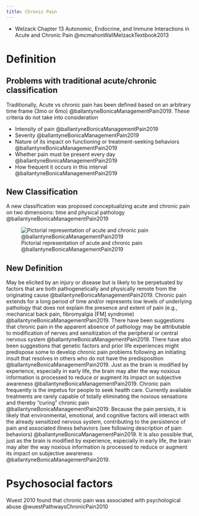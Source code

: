 ```yaml
---
title: Chronic Pain
---
```


:::{.callout-note}

- Welzack Chapter 13 Autonomic, Endocrine, and Immune Interactions in Acute and Chronic Pain @mcmahonWallMelzackTextbook2013
:::

# Definition

## Problems with traditional acute/chronic classification 

Traditionally, Acute vs chronic pain has been defined based on an arbitrary time frame (3mo or 6mo) @ballantyneBonicaManagementPain2019.
These criteria do not take into consideration

- Intensity of pain @ballantyneBonicaManagementPain2019
- Severity @ballantyneBonicaManagementPain2019
- Nature of its impact on functioning or treatment-seeking behaviors @ballantyneBonicaManagementPain2019
- Whether pain must be present every day @ballantyneBonicaManagementPain2019
- How frequent it occurs in this interval @ballantyneBonicaManagementPain2019

## New Classification
A new classification was proposed conceptualizing acute and chronic pain on two dimensions: time and physical pathology @ballantyneBonicaManagementPain2019

![Pictorial representation of acute and chronic pain @ballantyneBonicaManagementPain2019](/The Archive/Pain_science/images/fig2.1 Bonica acute vs chronic pain classification.png)

## New Definition

May be elicited by an injury or disease but is likely to be perpetuated by factors that are both pathogenetically and physically remote from the originating cause @ballantyneBonicaManagementPain2019. 
Chronic pain extends for a long period of time and/or represents low levels of underlying pathology that does not explain the presence and extent of pain (e.g., mechanical back pain, fibromyalgia [FM] syndrome) @ballantyneBonicaManagementPain2019.
There have been suggestions that chronic pain in the apparent absence of pathology may be attributable to modification of nerves and sensitization of the peripheral or central nervous system @ballantyneBonicaManagementPain2019. 
There have also been suggestions that genetic factors and prior life experiences might predispose some to develop chronic pain problems following an initiating insult that resolves in others who do not have the predisposition @ballantyneBonicaManagementPain2019.
Just as the brain is modified by experience, especially in early life, the brain may alter the way noxious information is processed to reduce or augment its impact on subjective awareness @ballantyneBonicaManagementPain2019. 
Chronic pain frequently is the impetus for people to seek health care. Currently available treatments are rarely capable of totally eliminating the noxious sensations and thereby “curing” chronic pain @ballantyneBonicaManagementPain2019.
Because the pain persists, it is likely that environmental, emotional, and cognitive factors will interact with the already sensitized nervous system, contributing to the persistence of pain and associated illness behaviors (see following description of pain behaviors) @ballantyneBonicaManagementPain2019. 
It is also possible that, just as the brain is modified by experience, especially in early life, the brain may alter the way noxious information is processed to reduce or augment its impact on subjective awareness @ballantyneBonicaManagementPain2019.



# Psychosocial factors

Wuest 2010 found that chronic pain was associated with psychological abuse @wuestPathwaysChronicPain2010

